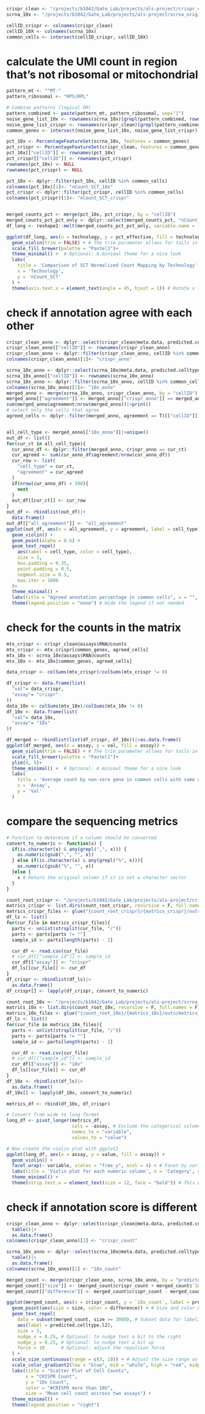 ```r
crispr_clean <- "/projects/b1042/Gate_Lab/projects/als-project/crispr_clean_final/04.seurat/seurat_SCT_mapped_04_02.rds"|>readRDS()
scrna_10x <- "/projects/b1042/Gate_Lab/projects/als-project/scrna_original_final/04.seurat/seurat_SCT_mapped_04_03.rds"|>readRDS()
```

```r
cellID_crispr <- colnames(crispr_clean)
cellID_10X <- colnames(scrna_10x)
common_cells <- intersect(cellID_crispr, cellID_10X)
```


# calculate the UMI count in region that's not ribosomal or mitochondrial 

```r
pattern_mt <- "^MT-"
pattern_ribosomal <- "RPS|RPL"

# Combine patterns (logical OR)
pattern_combined <- paste(pattern_mt, pattern_ribosomal, sep="|")
noise_gene_list_10x <- rownames(scrna_10x)[grepl(pattern_combined, rownames(scrna_10x))]
noise_gene_list_crispr <- rownames(crispr_clean)[grepl(pattern_combined, rownames(crispr_clean))]
common_genes <- intersect(noise_gene_list_10x, noise_gene_list_crispr)

pct_10x <- PercentageFeatureSet(scrna_10x, features = common_genes)
pct_crispr <- PercentageFeatureSet(crispr_clean, features = common_genes)
pct_10x[["cellID"]] <- rownames(pct_10x)
pct_crispr[["cellID"]] <- rownames(pct_crispr)
rownames(pct_10x) <- NULL
rownames(pct_crispr) <- NULL

pct_10x <- dplyr::filter(pct_10x, cellID %in% common_cells)
colnames(pct_10x)[1]<- "nCount_SCT_10x"
pct_crispr <- dplyr::filter(pct_crispr, cellID %in% common_cells)
colnames(pct_crispr)[1]<- "nCount_SCT_crispr"


merged_counts_pct <- merge(pct_10x, pct_crispr, by = "cellID")
merged_counts_pct_pct_only <- dplyr::select(merged_counts_pct, "nCount_SCT_10x", "nCount_SCT_crispr")
df_long <- reshape2::melt(merged_counts_pct_pct_only, variable.name = 'technology', value.name = 'pct_effective')

ggplot(df_long, aes(x = technology, y = pct_effective, fill = technology)) + 
  geom_violin(trim = FALSE) + # The trim parameter allows for tails in the violin plot
  scale_fill_brewer(palette = "Pastel1")+
  theme_minimal() +  # Optional: A minimal theme for a nice look
  labs(
    title = 'Comparison of SCT Normalized Count Mapping by Technology',
    x = 'Technology',
    y = 'nCount_SCT'
  ) + 
  theme(axis.text.x = element_text(angle = 45, hjust = 1)) # Rotate x labels for better readability
```
# check if annotation agree with each other 
```r
crispr_clean_anno <- dplyr::select(crispr_clean@meta.data, predicted.celltype.l2, predicted.celltype.l2)
crispr_clean_anno[["cellID"]] <- rownames(crispr_clean_anno)
crispr_clean_anno <- dplyr::filter(crispr_clean_anno, cellID %in% common_cells)
colnames(crispr_clean_anno)[1]<- "crispr_anno"

scrna_10x_anno <- dplyr::select(scrna_10x@meta.data, predicted.celltype.l2)
scrna_10x_anno[["cellID"]] <- rownames(scrna_10x_anno)
scrna_10x_anno <- dplyr::filter(scrna_10x_anno, cellID %in% common_cells)
colnames(scrna_10x_anno)[1]<- "10x_anno"
merged_anno <- merge(scrna_10x_anno, crispr_clean_anno, by = "cellID")
merged_anno[["agreement"]] <- merged_anno[["crispr_anno"]] == merged_anno[["10x_anno"]]
sum(merged_anno$agreement/nrow(merged_anno))|>print()
# select only the cells that agree 
agreed_cells <- dplyr::filter(merged_anno, agreement == T)[["cellID"]]


all_cell_type <- merged_anno[["10x_anno"]]|>unique()
out_df <- list()
for(cur_ct in all_cell_type){
  cur_anno_df <- dplyr::filter(merged_anno, crispr_anno == cur_ct)
  cur_agreed <- sum(cur_anno_df$agreement/nrow(cur_anno_df))
  cur_row <- list(
    "cell_type" = cur_ct, 
    "agreement" = cur_agreed
  )
  if(nrow(cur_anno_df) < 500){
    next
  }
  out_df[[cur_ct]] <- cur_row
}
out_df <- rbindlist(out_df)|>
  data.frame()
out_df[["all_agreement"]] <- "all_agreement"
ggplot(out_df, aes(x = all_agreement, y = agreement, label = cell_type)) + 
  geom_violin() +
  geom_point(alpha = 0.6) +
  geom_text_repel(
    aes(label = cell_type, color = cell_type), 
    size = 3,
    box.padding = 0.35,
    point.padding = 0.5,
    segment.size = 0.5,
    max.iter = 1000
  )+
  theme_minimal() +
  labs(title = "Agreed annotation percentage in common cells", x = "", y = "Agreement") +
  theme(legend.position = "none") # Hide the legend if not needed
```

# check for the counts in the matrix
```r
mtx_crispr <- crispr_clean@assays$RNA@counts
mtx_crispr <- mtx_crispr[common_genes, agreed_cells]
mtx_10x <- scrna_10x@assays$RNA@counts
mtx_10x <- mtx_10x[common_genes, agreed_cells]

data_crispr <- colSums(mtx_crispr)/colSums(mtx_crispr != 0)

df_crispr <- data.frame(list(
  "val"= data_crispr,
  "assay"= "crispr"
))
data_10x <- colSums(mtx_10x)/colSums(mtx_10x != 0)
df_10x <- data.frame(list(
  "val"= data_10x,
  "assay"= "10x"
))

df_merged <- rbindlist(list(df_crispr, df_10x))|>as.data.frame()
ggplot(df_merged, aes(x = assay, y = val, fill = assay)) + 
  geom_violin(trim = FALSE) + # The trim parameter allows for tails in the violin plot
  scale_fill_brewer(palette = "Pastel1")+
  ylim(0, 5)+
  theme_minimal() +  # Optional: A minimal theme for a nice look
  labs(
    title = 'Average count by non-zero gene in common cells with same annotation',
    x = 'Assay',
    y = 'Val'
  )
```

# compare the sequencing metrics 
```r
# Function to determine if a column should be converted
convert_to_numeric <- function(x) {
  if(is.character(x) & any(grepl(",", x))) {
    as.numeric(gsub(",", "", x))
  } else if(is.character(x) & any(grepl("%", x))){
    as.numeric(gsub("%", "", x))
  }else {
    x # Return the original column if it is not a character vector
  }
}

count_root_crispr <- "/projects/b1042/Gate_Lab/projects/als-project/crispr_clean_final/01.cellranger_count"
matrics_crispr <- list.dirs(count_root_crispr, recursive = F, full.names = F)
matrics_crispr_files <- glue("{count_root_crispr}/{matrics_crispr}/outs/metrics_summary.csv")
df_ls <- list()
for(cur_file in matrics_crispr_files){
  parts <- unlist(strsplit(cur_file, "/"))
  parts <- parts[parts != ""]
  sample_id <- parts[length(parts) - 2]

  cur_df <- read.csv(cur_file)
  # cur_df[["sample_id"]] <- sample_id
  cur_df[["assay"]] <- "crispr"
  df_ls[[cur_file]] <- cur_df
}
df_crispr <- rbindlist(df_ls)|>
  as.data.frame()
df_crispr[] <- lapply(df_crispr, convert_to_numeric)

count_root_10x <- "/projects/b1042/Gate_Lab/projects/als-project/scrna_original_final/01.cellranger_count"
matrics_10x <- list.dirs(count_root_10x, recursive = F, full.names = F)
matrics_10x_files <- glue("{count_root_10x}/{matrics_10x}/outs/metrics_summary.csv")
df_ls <- list()
for(cur_file in matrics_10x_files){
  parts <- unlist(strsplit(cur_file, "/"))
  parts <- parts[parts != ""]
  sample_id <- parts[length(parts) - 2]

  cur_df <- read.csv(cur_file)
  # cur_df[["sample_id"]] <- sample_id
  cur_df[["assay"]] <- "10x"
  df_ls[[cur_file]] <- cur_df
}
df_10x <- rbindlist(df_ls)|>
  as.data.frame()
df_10x[] <- lapply(df_10x, convert_to_numeric)

metrics_df <- rbind(df_10x, df_crispr)

# Convert from wide to long format
long_df <- pivot_longer(metrics_df, 
                        cols = -assay, # Exclude the categorical column
                        names_to = "variable", 
                        values_to = "value")

# Now create the violin plot with ggplot2
ggplot(long_df, aes(x = assay, y = value, fill = assay)) + 
  geom_violin() +
  facet_wrap(~ variable, scales = "free_y", ncol = 4) + # Facet by variable (each numeric column), with separate y scales
  labs(title = 'Violin plot for each numeric column', x = 'Category', y = 'Value') +
  theme_minimal() +
  theme(strip.text.x = element_text(size = 12, face = "bold")) # This will make the column name as the title for each plot
```
# check if annotation score is different 
```r
crispr_clean_anno <- dplyr::select(crispr_clean@meta.data, predicted.celltype.l2)|>
  table()|>
  as.data.frame()
colnames(crispr_clean_anno)[2] <- "crispr_count"

scrna_10x_anno <- dplyr::select(scrna_10x@meta.data, predicted.celltype.l2)|>
  table()|>
  as.data.frame()
colnames(scrna_10x_anno)[2] <- "10x_count"

merged_count <- merge(crispr_clean_anno, scrna_10x_anno, by = "predicted.celltype.l2")
merged_count[["size"]] <- (merged_count$crispr_count + merged_count$`10x_count`)/2
merged_count[["difference"]] <- merged_count$crispr_count - merged_count$`10x_count`

ggplot(merged_count, aes(x = crispr_count, y = `10x_count`, label = predicted.celltype.l2)) +
  geom_point(aes(size = size, color = difference)) + # Size and color based on the sum and difference
  geom_text_repel(
    data = subset(merged_count, size >= 3000), # Subset data for labeling
    aes(label = predicted.celltype.l2), 
    size = 3,
    nudge_x = 0.25, # Optional: to nudge text a bit to the right
    nudge_y = 0.25, # Optional: to nudge text a bit up
    force = 10      # Optional: adjust the repulsion force
  ) +
  scale_size_continuous(range = c(3, 10)) + # Adjust the size range as needed
  scale_color_gradient2(low = "blue", mid = "white", high = "red", midpoint = 0) + # Color gradient from blue to red
  labs(title = "Scatter Plot of Cell Counts",
       x = "CRISPR Count",
       y = "10x Count",
       color = "#CRISPR more than 10X",
       size = "Mean cell count accross two assays") +
  theme_minimal() +
  theme(legend.position = "right")

```







